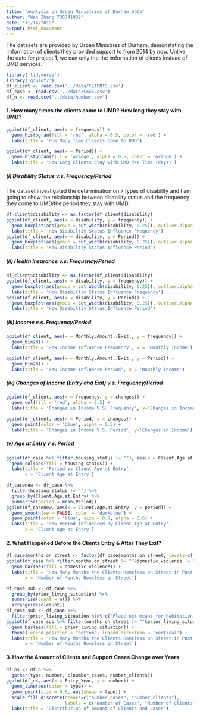 ```yaml
---
title: "Analysis on Urban Ministries of Durham Data"
author: "Wan Zhang 730341932"
date: "11/14/2019"
output: html_document
---
```


The datasets are provided by Urban Ministries of Durham, demonstating the imformation of clients they provided support to from 2014 by now. Unlike the date for project 1, we can only the the imfornation of clients instead of UMD services. 

```r
library('tidyverse')
library('ggplot2')
df_client <- read.csv('../data/CLIENTS.csv')
df_case <- read.csv('../data/CASE.csv')
df_n <- read.csv('../data/number.csv')
```

#### 1. How many times the clients come to UMD? How long they stay with UMD?

```r
ggplot(df_client, aes(x = frequency)) +
  geom_histogram(fill = 'red', alpha = 0.5, color = 'red') +
  labs(title = 'How Many Time Clients Come to UMD')

ggplot(df_client, aes(x = Period)) +
  geom_histogram(fill = 'orange', alpha = 0.5, color = 'orange') +
  labs(title = 'How Long Clients Stay with UMD Per Time (days)')
```

##### (i) Disability Status v.s. Frequency/Period

The dataset investigated the determination on 7 types of disability and I am going to show the relationship between disability status and the frequency they come to UMD/the period they stay with UMD.
```r
df_client$disability <- as.factor(df_client$disability)
ggplot(df_client, aes(x = disability, y = frequency)) +
  geom_boxplot(aes(group = cut_width(disability, 0.25)), outlier.alpha = 0.1) +
  labs(title = 'How Disabiltiy Status Influence Frequency')
ggplot(df_client, aes(x = disability, y = Period)) +
  geom_boxplot(aes(group = cut_width(disability, 0.25)), outlier.alpha = 0.1) +
  labs(title = 'How Disabiltiy Status Influence Period')
```

##### (ii) Health Insurance v.s. Frequency/Period

```r
df_client$disability <- as.factor(df_client$disability)
ggplot(df_client, aes(x = disability, y = frequency)) +
  geom_boxplot(aes(group = cut_width(disability, 0.25)), outlier.alpha = 0.1) +
  labs(title = 'How Disabiltiy Status Influence Frequency')
ggplot(df_client, aes(x = disability, y = Period)) +
  geom_boxplot(aes(group = cut_width(disability, 0.25)), outlier.alpha = 0.1) +
  labs(title = 'How Disabiltiy Status Influence Period')
```

##### (iii) Income v.s. Frequency/Period

```r
ggplot(df_client, aes(x = Monthly.Amount..Exit., y = frequency)) +
  geom_bin2d() +
  labs(title = 'How Income Influence Frequency', x = 'Monthly Income')

ggplot(df_client, aes(x = Monthly.Amount..Exit., y = Period)) +
  geom_bin2d() +
  labs(title = 'How Income Influence Period', x = 'Monthly Income')
```

##### (iv) Changes of Income (Entry and Exit) v.s. Frequency/Period

```r
ggplot(df_client, aes(x = frequency, y = changes)) +
  geom_col(fill = 'red', alpha = 0.5) +
  labs(title = 'Changes in Income V.S. Frequency', y='Changes in Income')

ggplot(df_client, aes(x = Period, y = changes)) +
  geom_point(color = 'blue', alpha = 0.5) +
  labs(title = 'Changes in Income V.S. Period', y='Changes in Income')
```

##### (v) Age at Entry v.s. Period

```r
ggplot(df_case %>% filter(housing_status != ""), aes(x = Client.Age.at.Entry, y = Period)) +
  geom_col(aes(fill = housing_status)) +
  labs(title = 'Period vs Client Age at Entry',
       x = 'Client Age at Entry')
```

```r
df_casenew <- df_case %>%
  filter(housing_status != "") %>%
  group_by(Client.Age.at.Entry) %>%
  summarise(period = mean(Period))
ggplot(df_casenew, aes(x = Client.Age.at.Entry, y = period)) +
  geom_smooth(se = FALSE, color = 'darkblue') +
  geom_point(color = 'blue', size = 0.8, alpha = 0.6) + 
  labs(title = 'How Period Influenced by Client Age at Entry',
       x = 'Client Age at Entry')
```

#### 2. What Happened Before the Clients Entry & After They Exit?

```r
df_case$months_on_street <- factor(df_case$months_on_street, levels=c('<1', '2', '3', '4','5','6','7','8', '9','10','11','12','>12'))
ggplot(df_case %>% filter(months_on_street != ""&domestic_violence != ""), aes(x = months_on_street)) +
  geom_bar(aes(fill = domestic_violence)) +
  labs(title = 'How Many Months the Clients Homeless on Street in Past 3 Years',
       x = 'Number of Months Homeless on Street')
```

```r
df_case_sub <- df_case %>%
  group_by(prior_living_situation) %>%
  summarise(count = n()) %>%
  arrange(desc(count)) 
df_case_sub <- df_case %>%
  filter(prior_living_situation %in% c("Place not meant for habitation (HUD)", "Emergency shelter, incl. hotel/motel paid for w/ ES voucher, or RHY-funded Host Home shelter (HUD)", "Staying or living in a friend's room, apartment or house (HUD)", "Staying or living in a family member's room, apartment or house (HUD)"))
ggplot(df_case_sub %>% filter(months_on_street != ""&prior_living_situation != ""), aes(x = months_on_street)) +
  geom_bar(aes(fill = prior_living_situation)) +
  theme(legend.position = "bottom", legend.direction = 'vertical') +
  labs(title = 'How Many Months the Clients Homeless on Street in Past 3 Years',
       x = 'Number of Months Homeless on Street')
```

#### 3. How the Amount of Clients and Support Cases Change over Years

```r
df_ns <- df_n %>% 
  gather(type, number, c(number_cases, number_clients)) 
ggplot(df_ns, aes(x = Entry_Year, y = number)) +
  geom_line(aes(color = type)) +
  geom_point(size = 0.8, aes(shape = type)) +
  scale_fill_discrete(breaks=c("number_cases", "number_clients"),
                      labels = c("Number of Cases", "Number of Clients")) +
  labs(title = 'Distribution of Amount of Clients and Cases')
```
